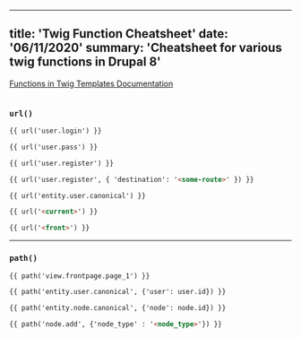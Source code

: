 
---
title: 'Twig Function Cheatsheet'
date: '06/11/2020'
summary: 'Cheatsheet for various twig functions in Drupal 8'
---

[Functions in Twig Templates Documentation](https://www.drupal.org/docs/theming-drupal/twig-in-drupal/functions-in-twig-templates)

<Image />

### `url()`

```html
{{ url('user.login') }} 

{{ url('user.pass') }} 

{{ url('user.register') }} 

{{ url('user.register', { 'destination': '<some-route>' }) }} 

{{ url('entity.user.canonical') }} 

{{ url('<current>') }}

{{ url('<front>') }}
```

---

### `path()`

```html
{{ path('view.frontpage.page_1') }}

{{ path('entity.user.canonical', {'user': user.id}) }}

{{ path('entity.node.canonical', {'node': node.id}) }}

{{ path('node.add', {'node_type' : '<node_type>'}) }}
```
